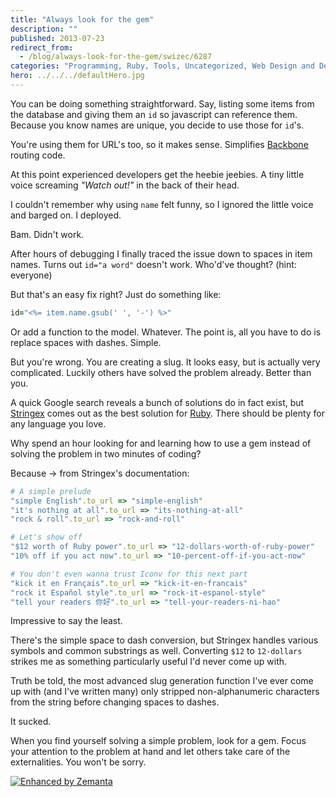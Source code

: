 ```yaml
---
title: "Always look for the gem"
description: ""
published: 2013-07-23
redirect_from:
  - /blog/always-look-for-the-gem/swizec/6287
categories: "Programming, Ruby, Tools, Uncategorized, Web Design and Development"
hero: ../../../defaultHero.jpg
---
```


You can be doing something straightforward. Say, listing some items from the database and giving them an `id` so javascript can reference them. Because you know names are unique, you decide to use those for `id`'s.

You're using them for URL's too, so it makes sense. Simplifies [Backbone](http://backbonejs.org/) routing code.

At this point experienced developers get the heebie jeebies. A tiny little voice screaming _"Watch out!"_ in the back of their head.

I couldn't remember why using `name` felt funny, so I ignored the little voice and barged on. I deployed.

Bam. Didn't work.

After hours of debugging I finally traced the issue down to spaces in item names. Turns out `id="a word"` doesn't work. Who'd've thought? (hint: everyone)

But that's an easy fix right? Just do something like:

```ruby
id="<%= item.name.gsub(' ', '-') %>"
```

Or add a function to the model. Whatever. The point is, all you have to do is replace spaces with dashes. Simple.

But you're wrong. You are creating a slug. It looks easy, but is actually very complicated. Luckily others have solved the problem already. Better than you.

A quick Google search reveals a bunch of solutions do in fact exist, but [Stringex](https://github.com/rsl/stringex) comes out as the best solution for [Ruby](http://www.ruby-lang.org/ "Ruby (programming language)"). There should be plenty for any language you love.

Why spend an hour looking for and learning how to use a gem instead of solving the problem in two minutes of coding?

Because -> from Stringex's documentation:

```ruby
# A simple prelude
"simple English".to_url => "simple-english"
"it's nothing at all".to_url => "its-nothing-at-all"
"rock & roll".to_url => "rock-and-roll"

# Let's show off
"$12 worth of Ruby power".to_url => "12-dollars-worth-of-ruby-power"
"10% off if you act now".to_url => "10-percent-off-if-you-act-now"

# You don't even wanna trust Iconv for this next part
"kick it en Français".to_url => "kick-it-en-francais"
"rock it Español style".to_url => "rock-it-espanol-style"
"tell your readers 你好".to_url => "tell-your-readers-ni-hao"
```

Impressive to say the least.

There's the simple space to dash conversion, but Stringex handles various symbols and common substrings as well. Converting `$12` to `12-dollars` strikes me as something particularly useful I'd never come up with.

Truth be told, the most advanced slug generation function I've ever come up with (and I've written many) only stripped non-alphanumeric characters from the string before changing spaces to dashes.

It sucked.

When you find yourself solving a simple problem, look for a gem. Focus your attention to the problem at hand and let others take care of the externalities. You won't be sorry.

[![Enhanced by Zemanta](http://img.zemanta.com/zemified_e.png?x-id=08b189ad-699b-42e3-b0db-11bebd9babfd)](http://www.zemanta.com/?px "Enhanced by Zemanta")
